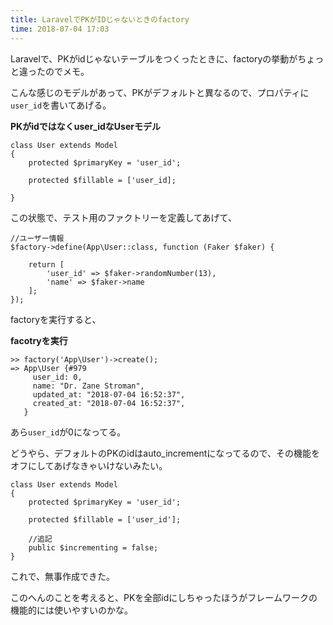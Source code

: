 ```yaml
---
title: LaravelでPKがIDじゃないときのfactory
time: 2018-07-04 17:03
---
```


Laravelで、PKがidじゃないテーブルをつくったときに、factoryの挙動がちょっと違ったのでメモ。

こんな感じのモデルがあって、PKがデフォルトと異なるので、プロパティに`user_id`を書いてあげる。  
  
**PKがidではなくuser\_idなUserモデル**

```
class User extends Model
{
    protected $primaryKey = 'user_id';

    protected $fillable = ['user_id];

}
```

この状態で、テスト用のファクトリーを定義してあげて、

```
//ユーザー情報
$factory->define(App\User::class, function (Faker $faker) {

    return [
        'user_id' => $faker->randomNumber(13),
        'name' => $faker->name
    ];
});
```

factoryを実行すると、

**facotryを実行**

```
>> factory('App\User')->create();
=> App\User {#979
     user_id: 0,
     name: "Dr. Zane Stroman",
     updated_at: "2018-07-04 16:52:37",
     created_at: "2018-07-04 16:52:37",
   }
```

あら`user_id`が0になってる。

どうやら、デフォルトのPKのidはauto\_incrementになってるので、その機能をオフにしてあげなきゃいけないみたい。

```
class User extends Model
{
    protected $primaryKey = 'user_id';

    protected $fillable = ['user_id'];

    //追記
    public $incrementing = false;
}
```

これで、無事作成できた。

このへんのことを考えると、PKを全部idにしちゃったほうがフレームワークの機能的には使いやすいのかな。
